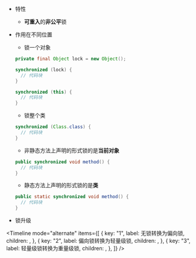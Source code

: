 
- 特性

  - **可重入**的**非公平**锁
- 作用在不同位置

  - 锁一个对象

  ```java
  private final Object lock = new Object();

  synchronized (lock) {
    // 代码块
  }

  synchronized (this) {
    // 代码块
  }

  ```

  - 锁整个类

  ```java
  synchronized (Class.class) {
    // 代码块
  }
  ```

  - 非静态方法上声明的形式锁的是**当前对象**

  ```java
  public synchronized void method() {
    // 代码块
  }

  ```

  - 静态方法上声明的形式锁的是**类**

  ```java
  public static synchronized void method() {
    // 代码块
  }
  ```

- 锁升级

<Timeline
  mode="alternate"
  items={[
    {
      key: "1",
      label: <Text type="danger">无锁转换为偏向锁</Text>,
      children: <Step1 />,
    },
    {
      key: "2",
      label: <Text type="danger">偏向锁转换为轻量级锁</Text>,
      children: <Step2 />,
    },
    {
      key: "3",
      label: <Text type="danger">轻量级锁转换为重量级锁</Text>,
      children: <Step3 />,
    },
  ]}
/>
